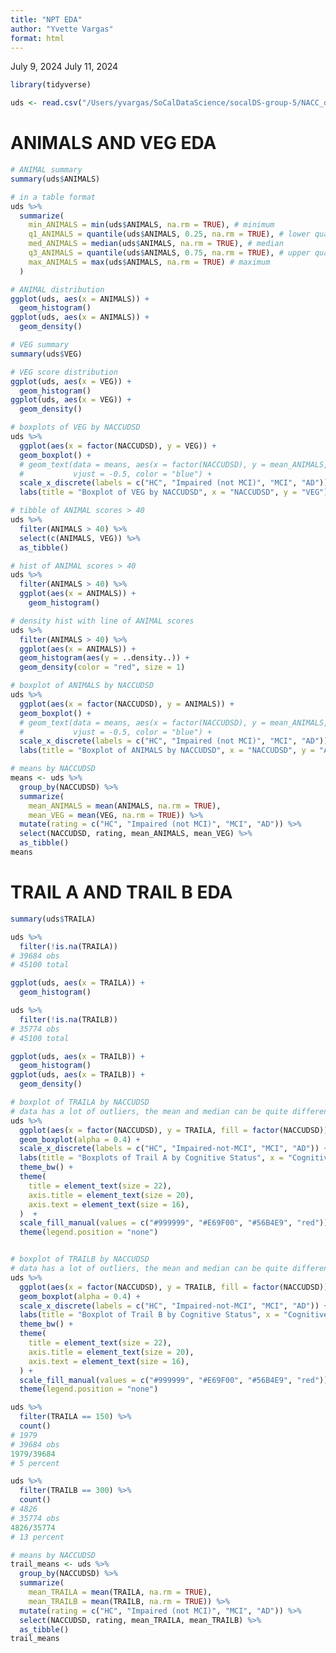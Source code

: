 ---
title: "NPT EDA"
author: "Yvette Vargas"
format: html
---

July 9, 2024
July 11, 2024

```{r}
library(tidyverse)

uds <- read.csv("/Users/yvargas/SoCalDataScience/socalDS-group-5/NACC_data/data_cleaned/uds.csv")
```

# ANIMALS AND VEG EDA 
```{r}
# ANIMAL summary
summary(uds$ANIMALS)

# in a table format
uds %>%
  summarize(
    min_ANIMALS = min(uds$ANIMALS, na.rm = TRUE), # minimum
    q1_ANIMALS = quantile(uds$ANIMALS, 0.25, na.rm = TRUE), # lower quartile or Q1
    med_ANIMALS = median(uds$ANIMALS, na.rm = TRUE), # median
    q3_ANIMALS = quantile(uds$ANIMALS, 0.75, na.rm = TRUE), # upper quartile or Q3
    max_ANIMALS = max(uds$ANIMALS, na.rm = TRUE) # maximum
  )

# ANIMAL distribution
ggplot(uds, aes(x = ANIMALS)) +
  geom_histogram()
ggplot(uds, aes(x = ANIMALS)) +
  geom_density()

# VEG summary
summary(uds$VEG)

# VEG score distribution
ggplot(uds, aes(x = VEG)) +
  geom_histogram()
ggplot(uds, aes(x = VEG)) +
  geom_density()

# boxplots of VEG by NACCUDSD
uds %>%
  ggplot(aes(x = factor(NACCUDSD), y = VEG)) +
  geom_boxplot() +
  # geom_text(data = means, aes(x = factor(NACCUDSD), y = mean_ANIMALS, label = round(mean_ANIMALS, 2)),
  #           vjust = -0.5, color = "blue") +
  scale_x_discrete(labels = c("HC", "Impaired (not MCI)", "MCI", "AD")) +
  labs(title = "Boxplot of VEG by NACCUDSD", x = "NACCUDSD", y = "VEG")

# tibble of ANIMAL scores > 40
uds %>%
  filter(ANIMALS > 40) %>%
  select(c(ANIMALS, VEG)) %>%
  as_tibble()

# hist of ANIMAL scores > 40
uds %>%
  filter(ANIMALS > 40) %>%
  ggplot(aes(x = ANIMALS)) +
    geom_histogram()

# density hist with line of ANIMAL scores
uds %>%
  filter(ANIMALS > 40) %>%
  ggplot(aes(x = ANIMALS)) +
  geom_histogram(aes(y = ..density..)) +
  geom_density(color = "red", size = 1)

# boxplot of ANIMALS by NACCUDSD
uds %>%
  ggplot(aes(x = factor(NACCUDSD), y = ANIMALS)) +
  geom_boxplot() +
  # geom_text(data = means, aes(x = factor(NACCUDSD), y = mean_ANIMALS, label = round(mean_ANIMALS, 2)),
  #           vjust = -0.5, color = "blue") +
  scale_x_discrete(labels = c("HC", "Impaired (not MCI)", "MCI", "AD")) +
  labs(title = "Boxplot of ANIMALS by NACCUDSD", x = "NACCUDSD", y = "ANIMALS")

# means by NACCUDSD
means <- uds %>%
  group_by(NACCUDSD) %>%
  summarize(
    mean_ANIMALS = mean(ANIMALS, na.rm = TRUE),
    mean_VEG = mean(VEG, na.rm = TRUE)) %>%
  mutate(rating = c("HC", "Impaired (not MCI)", "MCI", "AD")) %>%
  select(NACCUDSD, rating, mean_ANIMALS, mean_VEG) %>%
  as_tibble()
means
```

# TRAIL A AND TRAIL B EDA
```{r}
summary(uds$TRAILA)

uds %>%
  filter(!is.na(TRAILA))
# 39684 obs
# 45100 total

ggplot(uds, aes(x = TRAILA)) +
  geom_histogram()

uds %>%
  filter(!is.na(TRAILB))
# 35774 obs
# 45100 total

ggplot(uds, aes(x = TRAILB)) +
  geom_histogram()
ggplot(uds, aes(x = TRAILB)) +
  geom_density()

# boxplot of TRAILA by NACCUDSD
# data has a lot of outliers, the mean and median can be quite different.
uds %>%
  ggplot(aes(x = factor(NACCUDSD), y = TRAILA, fill = factor(NACCUDSD))) +
  geom_boxplot(alpha = 0.4) +
  scale_x_discrete(labels = c("HC", "Impaired-not-MCI", "MCI", "AD")) +
  labs(title = "Boxplots of Trail A by Cognitive Status", x = "Cognitive Status", y = "Time to Complete Trail A (sec)") +
  theme_bw() +
  theme(
    title = element_text(size = 22),
    axis.title = element_text(size = 20),
    axis.text = element_text(size = 16),
  )  +
  scale_fill_manual(values = c("#999999", "#E69F00", "#56B4E9", "red")) +
  theme(legend.position = "none")


# boxplot of TRAILB by NACCUDSD
# data has a lot of outliers, the mean and median can be quite different.
uds %>%
  ggplot(aes(x = factor(NACCUDSD), y = TRAILB, fill = factor(NACCUDSD))) +
  geom_boxplot(alpha = 0.4) +
  scale_x_discrete(labels = c("HC", "Impaired-not-MCI", "MCI", "AD")) +
  labs(title = "Boxplot of Trail B by Cognitive Status", x = "Cognitive Status", y = "Time to Complete Trail B (sec)") +
  theme_bw() +
  theme(
    title = element_text(size = 22),
    axis.title = element_text(size = 20),
    axis.text = element_text(size = 16),
  ) +
  scale_fill_manual(values = c("#999999", "#E69F00", "#56B4E9", "red")) +
  theme(legend.position = "none")

uds %>%
  filter(TRAILA == 150) %>%
  count()
# 1979
# 39684 obs
1979/39684
# 5 percent

uds %>%
  filter(TRAILB == 300) %>%
  count()
# 4826
# 35774 obs
4826/35774
# 13 percent

# means by NACCUDSD
trail_means <- uds %>%
  group_by(NACCUDSD) %>%
  summarize(
    mean_TRAILA = mean(TRAILA, na.rm = TRUE),
    mean_TRAILB = mean(TRAILB, na.rm = TRUE)) %>%
  mutate(rating = c("HC", "Impaired (not MCI)", "MCI", "AD")) %>%
  select(NACCUDSD, rating, mean_TRAILA, mean_TRAILB) %>%
  as_tibble()
trail_means
```
